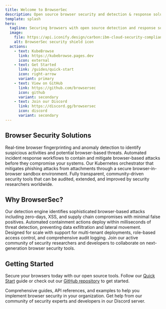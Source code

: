 ```yaml
---
title: Welcome to BrowserSec
description: Open source browser security and detection & response solutions.
template: splash
hero:
  tagline: Securing browsers with open source detection and response solutions
  image:
    file: https://api.iconify.design/carbon:ibm-cloud-security-compliance-center.svg?color=%230284c7&width=140&height=140
    alt: BrowserSec security shield icon
  actions:
    - text: KubeBrowse
      link: https://kubebrowse.pages.dev
      icon: external
    - text: Get Started
      link: /guides/quick-start
      icon: right-arrow
      variant: primary
    - text: View on GitHub
      link: https://github.com/browsersec
      icon: github
      variant: secondary
    - text: Join our Discord
      link: https://discord.gg/browsersec
      icon: discord
      variant: secondary
---
```



## Browser Security Solutions

<CardGrid stagger>
  <Card title="Browser Detection" icon="magnifier">
    Real-time browser fingerprinting and anomaly detection to identify suspicious activities and potential browser-based threats.
  </Card>
  <Card title="Threat Response" icon="warning">
    Automated incident response workflows to contain and mitigate browser-based attacks before they compromise your systems.
  </Card>
  <Card title="KubeBrowse" icon="rocket">
    Our Kubernetes orchestrator that mitigates phishing attacks from attachments through a secure browser-in-browser sandbox environment.
  </Card>
  <Card title="Open Source" icon="open-book">
    Fully transparent, community-driven security tools that can be audited, extended, and improved by security researchers worldwide.
  </Card>
</CardGrid>

## Why BrowserSec?

<CardGrid>
  <Card title="Advanced Detection" icon="approve-check">
    Our detection engine identifies sophisticated browser-based attacks including zero-days, XSS, and supply chain compromises with minimal false positives.
  </Card>
  <Card title="Rapid Response" icon="rocket">
    Automated containment actions deploy within milliseconds of threat detection, preventing data exfiltration and lateral movement.
  </Card>
  <Card title="Enterprise Ready" icon="setting">
    Designed for scale with support for multi-tenant deployments, role-based access control, and comprehensive audit logging.
  </Card>
  <Card title="Community Powered" icon="discord">
    Join our active community of security researchers and developers to collaborate on next-generation browser security tools.
  </Card>
</CardGrid>

## Getting Started

Secure your browsers today with our open source tools. Follow our [Quick Start](/guides/quick-start) guide or check out our [GitHub repository](https://github.com/browsersec) to get started.

<CardGrid>
  <Card title="Documentation" icon="document">
    Comprehensive guides, API references, and examples to help you implement browser security in your organization.
  </Card>
  <Card title="Community Support" icon="discord">
    Get help from our community of security experts and developers in our Discord server.
  </Card>
</CardGrid>